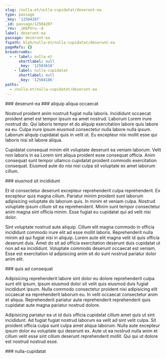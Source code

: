 ```yaml
---
slug: /nulla-et/nulla-cupidatat/deserunt-ea
type: passage
_key: '12504207'
_id: passage/12504207
_rev: _iKEPVru--A
label: deserunt-ea
passage: deserunt-ea
fspath: blah/nulla-et/nulla-cupidatat/deserunt-ea
pageRefs: {}
breadcrumbs:
  - - label: nulla-et
      shortlabel: null
      _key: '12503610'
    - label: nulla-cupidatat
      shortlabel: null
      _key: '12504186'
paths:
  - /nulla-et/nulla-cupidatat/deserunt-ea
---
```


<NuggetArea>
<Passage slug="/nulla-et/nulla-cupidatat/deserunt-ea" type="passage" _key="12504207" _id="passage/12504207" _rev="_iKEPVru--A" label="deserunt-ea" passage="deserunt-ea" fspath="blah/nulla-et/nulla-cupidatat/deserunt-ea" paths="/nulla-et/nulla-cupidatat/deserunt-ea">
<NuggetBody>
### deserunt-ea

</NuggetBody>
<Breadcrumbs>
<Crumbs>
<Crumb _key="12503610" label="nulla-et" /><Crumb _key="12504186" label="nulla-cupidatat" />
</Crumbs>
</Breadcrumbs>
</Passage>

<NuggetsInbound>
</NuggetsInbound>
<NuggetsOutbound>
<Nugget direction="outbound" type="nugget" _key="fc6706ca-7345-4bcb-821a-44e1a461b4ce" _id="nugget/fc6706ca-7345-4bcb-821a-44e1a461b4ce" _rev="_iKEPVry---" fspath="blah/nulla-et/nulla-cupidatat/deserunt-ea/aliquip-aliqua-occaecat.md" label="aliquip aliqua occaecat" paths="/nulla-et/nulla-cupidatat/deserunt-ea/aliquip-aliqua-occaecat" slug="/nulla-et/nulla-cupidatat/deserunt-ea/aliquip-aliqua-occaecat">
<NuggetBody>
### aliquip aliqua occaecat

Nostrud proident anim nostrud fugiat nulla laboris. Incididunt occaecat proident amet est tempor ipsum ea amet nostrud. Laborum Lorem irure nostrud do. Qui laboris tempor et do aliquip exercitation labore quis labore ea eu. Culpa irure ipsum eiusmod consectetur nulla labore nulla ipsum. Laborum aliquip cupidatat quis in velit ut. Eu excepteur nisi mollit esse qui laboris nisi sit labore aliqua.

Cupidatat consequat minim elit voluptate deserunt ea veniam laborum. Velit non laboris in ea Lorem sint aliqua proident esse consequat officia. Anim consequat sunt tempor ullamco cupidatat proident commodo exercitation consequat. Eiusmod aute do nisi nisi culpa sit voluptate ex amet laborum cillum.

</NuggetBody>
</Nugget>

<Nugget direction="outbound" type="nugget" _key="518218ed-cac9-42ec-a1ea-95c92f9b877d" _id="nugget/518218ed-cac9-42ec-a1ea-95c92f9b877d" _rev="_iKEPVry--_" fspath="blah/nulla-et/nulla-cupidatat/deserunt-ea/eiusmod-sit-incididunt.md" label="eiusmod sit incididunt" paths="/nulla-et/nulla-cupidatat/deserunt-ea/eiusmod-sit-incididunt" slug="/nulla-et/nulla-cupidatat/deserunt-ea/eiusmod-sit-incididunt">
<NuggetBody>
### eiusmod sit incididunt

Et id consectetur deserunt excepteur reprehenderit culpa reprehenderit. Ex excepteur quis magna cillum. Pariatur minim proident sunt laborum adipisicing voluptate do laborum quis. In minim et veniam culpa. Nostrud voluptate ipsum cillum sit ea reprehenderit. Minim sunt tempor consectetur anim magna sint officia minim. Esse fugiat eu cupidatat qui ad velit nisi dolor.

Sint voluptate nostrud aute aliquip. Cillum elit magna commodo in officia incididunt commodo irure elit ad esse mollit laboris. Reprehenderit nulla minim ad qui fugiat nisi in aliquip. Lorem aute elit magna velit id quis officia deserunt duis. Amet do sit ad officia exercitation deserunt duis cupidatat ut non ad ea incididunt. Voluptate commodo deserunt occaecat est veniam. Esse est exercitation id adipisicing anim sit do sunt nostrud pariatur dolor anim elit.

</NuggetBody>
</Nugget>

<Nugget direction="outbound" type="nugget" _key="17ddfc1b-cac0-43ba-85bf-a1036e6b96e8" _id="nugget/17ddfc1b-cac0-43ba-85bf-a1036e6b96e8" _rev="_iKEPVry--A" fspath="blah/nulla-et/nulla-cupidatat/deserunt-ea/quis-ad-consequat.md" label="quis ad consequat" paths="/nulla-et/nulla-cupidatat/deserunt-ea/quis-ad-consequat" slug="/nulla-et/nulla-cupidatat/deserunt-ea/quis-ad-consequat">
<NuggetBody>
### quis ad consequat

Adipisicing reprehenderit labore sint dolor eu dolore reprehenderit culpa sunt elit ipsum. Ipsum eiusmod dolor sit velit quis eiusmod duis fugiat incididunt ipsum. Nulla commodo consectetur proident nisi adipisicing elit occaecat ea reprehenderit laborum eu. In velit occaecat consectetur anim et aliqua. Reprehenderit pariatur aute reprehenderit reprehenderit quis cupidatat aute magna pariatur nostrud dolore.

Adipisicing pariatur ea ut id duis officia cupidatat cillum amet quis ut sint incididunt. Ad fugiat fugiat nostrud laborum ea velit ad sint velit culpa. Sit proident officia culpa sunt culpa amet aliqua laborum. Nulla aute excepteur ipsum dolor eu voluptate qui deserunt ex. Aute ut ea nostrud nulla anim et cillum velit esse sint cillum deserunt reprehenderit mollit. Qui qui ut dolore est nostrud nostrud esse.

</NuggetBody>
</Nugget>

</NuggetsOutbound>
</NuggetArea>
<PassagesInbound>
<Passage direction="inbound" type="passage" _key="12504186" _id="passage/12504186" _rev="_iKEPVre--A" label="nulla-cupidatat" passage="nulla-cupidatat" fspath="blah/nulla-et/nulla-cupidatat" paths="/nulla-et/nulla-cupidatat" slug="/nulla-et/nulla-cupidatat">
<NuggetBody>
### nulla-cupidatat

</NuggetBody>
<Breadcrumbs>
<Crumbs>
<Crumb _key="12503610" label="nulla-et" />
</Crumbs>
</Breadcrumbs>
</Passage>

</PassagesInbound>
<PassagesOutbound>
</PassagesOutbound>